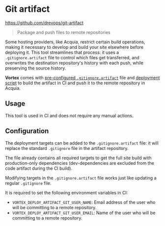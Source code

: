 # Git artifact

https://github.com/drevops/git-artifact

> Package and push files to remote repositories

Some hosting providers, like Acquia, restrict certain build operations, making
it necessary to develop and build your site elsewhere before deploying it. This
tool streamlines that process: it uses a `.gitignore.artifact` file to control
which files get transferred, and overwrites the destination repository's history
with each push, while preserving the source history.

**Vortex** comes
with [pre-configured `.gitignore.artifact`](https://github.com/drevops/vortex/blob/develop/.gitignore.artifact)
file and [deployment script](https://github.com/drevops/vortex/blob/develop/scripts/vortex/deploy-artifact.sh)
to build the artifact in CI and push it to the remote repository in Acquia.

## Usage

This tool is used in CI and does not require any manual actions.

## Configuration

The deployment targets can be added to the `.gitignore.artifact` file: it will
replace the standard `.gitignore` file in the artifact repository.

The file already contains all required targets to get the full site build with
production-only dependencies (dev-dependencies are excluded from the code
artifact during the CI build).

Modifying targets in the `.gitignore.artifact` file works just like updating
a regular `.gitignore` file.

It is required to set the following environment variables in CI:

- `VORTEX_DEPLOY_ARTIFACT_GIT_USER_NAME`: Email address of the user who will be
  committing to a remote repository.
- `VORTEX_DEPLOY_ARTIFACT_GIT_USER_EMAIL`: Name of the user who will be
  committing to a remote repository.
